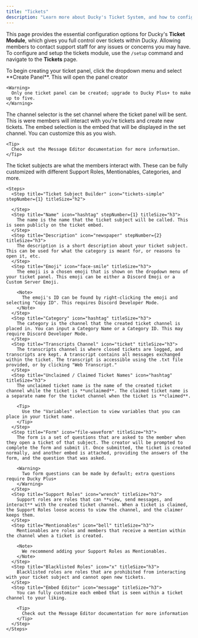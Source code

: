```yaml
---
title: "Tickets"
description: "Learn more about Ducky's Ticket System, and how to configure it."
---
```


This page provides the essential configuration options for Ducky's **Ticket Module**, which gives you full control over tickets within Ducky. Allowing members to contact support staff for any issues or concerns you may have. To configure and setup the tickets module, use the `/setup` command and navigate to the **Tickets** page.

<Steps>
  <Step title="Create Ticket Panel" iconType="regular" stepNumber={1} titleSize="h2">
    To begin creating your ticket panel, click the dropdown menu and select **Create Panel**. This will open the panel creator

    <Warning>
      Only one ticket panel can be created; upgrade to Ducky Plus+ to make up to five.
    </Warning>
  </Step>
  <Step title="Channel" titleSize="h2">
    The channel selector is the set channel where the ticket panel will be sent. This is were members will interact with you're tickets and create new tickets.
  </Step>
  <Step title="Embed" titleSize="h2">
    The embed selection is the embed that will be displayed in the set channel. You can customize this as you wish.

    <Tip>
      Check out the Message Editor documentation for more information.
    </Tip>
  </Step>
  <Step title="Ticket Subjects" titleSize="h2">
    The ticket subjects are what the members interact with. These can be fully customized with different Support Roles, Mentionables, Categories, and more.

    <Steps>
      <Step title="Ticket Subject Builder" icon="tickets-simple" stepNumber={1} titleSize="h2">
        
      </Step>
      <Step title="Name" icon="hashtag" stepNumber={1} titleSize="h3">
        The name is the name that the ticket subject will be called. This is seen publicly on the ticket embed.
      </Step>
      <Step title="Description" icon="newspaper" stepNumber={2} titleSize="h3">
        The description is a short description about your ticket subject. This can be used for what the category is meant for, or reasons to open it, etc.
      </Step>
      <Step title="Emoji" icon="face-smile" titleSize="h3">
        The emoji is a chosen emoji that is shown on the dropdown menu of your ticket panel. This emoji can be either a Discord Emoji or a Custom Server Emoji.

        <Note>
          The emoji's ID can be found by right-clicking the emoji and selecting "Copy ID". This requires Discord Developer Mode.
        </Note>
      </Step>
      <Step title="Category" icon="hashtag" titleSize="h3">
        The category is the channel that the created ticket channel is placed in. You can input a Category Name or a Category ID. This may require Discord Developer Mode.
      </Step>
      <Step title="Transcripts Channel" icon="ticket" titleSize="h3">
        The transcripts channel is where closed tickets are logged, and transcripts are kept. A transcript contains all messages exchanged within the ticket. The transcript is accessible using the .txt file provided, or by clicking "Web Transcript."
      </Step>
      <Step title="Unclaimed / Claimed Ticket Names" icon="hashtag" titleSize="h3">
        The unclaimed ticket name is the name of the created ticket channel while the ticket is **unclaimed**. The claimed ticket name is a separate name for the ticket channel when the ticket is **claimed**.

        <Tip>
          Use the "Variables" selection to view variables that you can place in your ticket name.
        </Tip>
      </Step>
      <Step title="Form" icon="file-waveform" titleSize="h3">
        The form is a set of questions that are asked to the member when they open a ticket of that subject. The creator will be prompted to complete the form and submit it. Once submitted, the ticket is created normally, and another embed is attached, providing the answers of the form, and the question that was asked.

        <Warning>
          Two form questions can be made by default; extra questions require Ducky Plus+
        </Warning>
      </Step>
      <Step title="Support Roles" icon="wrench" titleSize="h3">
        Support roles are roles that can **view, send messages, and interact** with the created ticket channel. When a ticket is claimed, the Support Roles loose access to view the channel, and the claimer keeps them.
      </Step>
      <Step title="Mentionables" icon="bell" titleSize="h3">
        Mentionables are roles and members that receive a mention within the channel when a ticket is created.

        <Note>
          We recommend adding your Support Roles as Mentionables.
        </Note>
      </Step>
      <Step title="Blacklisted Roles" icon="x" titleSize="h3">
        Blacklisted roles are roles that are prohibited from interacting with your ticket subject and cannot open new tickets.
      </Step>
      <Step title="Embed Editor" icon="message" titleSize="h3">
        You can fully customize each embed that is seen within a ticket channel to your liking.

        <Tip>
          Check out the Message Editor documentation for more information
        </Tip>
      </Step>
    </Steps>
  </Step>
</Steps>